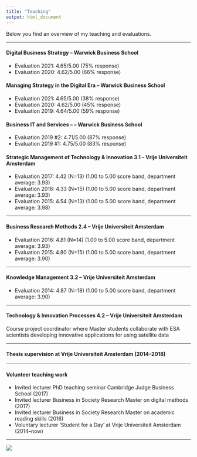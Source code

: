 ```yaml
---
title: "Teaching"
output: html_document
---
```

Below you find an overview of my teaching and evaluations.

***
#### Digital Business Strategy -- Warwick Business School
+ Evaluation 2021: 4.65/5.00 (75% response)
+ Evaluation 2020: 4.62/5.00 (66% response)

#### Managing Strategy in the Digital Era -- Warwick Business School
+ Evaluation 2021: 4.65/5.00 (38% response)
+ Evaluation 2020: 4.62/5.00 (45% response)
+ Evaluation 2019: 4.64/5.00 (59% response) 

#### Business IT and Services -- -- Warwick Business School
+ Evaluation 2019 #2: 4.71/5.00 (87% response)
+ Evaluation 2019 #1: 4.75/5.00 (83% response)

#### Strategic Management of Technology & Innovation 3.1 -- Vrije Universiteit Amsterdam
+ Evaluation 2017: 4.42 (N=13) (1.00 to 5.00 score band, department average: 3.93) 
+ Evaluation 2016: 4.33 (N=15) (1.00 to 5.00 score band, department average: 3.93)  
+ Evaluation 2015: 4.54 (N=13) (1.00 to 5.00 score band, department average: 3.98)  

***

#### Business Research Methods 2.4 -- Vrije Universiteit Amsterdam
- Evaluation 2016: 4.81 (N=14) (1.00 to 5.00 score band, department average: 3.93)  
- Evaluation 2015: 4.80 (N=15) (1.00 to 5.00 score band, department average: 3.90)

***

#### Knowledge Management 3.2 -- Vrije Universiteit Amsterdam
+ Evaluation 2014: 4.87 (N=18) (1.00 to 5.00 score band, department average: 3.90)

***

#### Technology & Innovation Processes 4.2 -- Vrije Universiteit Amsterdam
Course project coordinator where Master students collaborate with ESA scientists developing innovative applications for using satellite data

***

#### Thesis supervision at Vrije Universiteit Amsterdam (2014--2018)

***

#### Volunteer teaching work
- Invited lecturer PhD teaching seminar Cambridge Judge Business School (2017)
- Invited lecturer Business in Society Research Master on digital methods (2017)  
- Invited lecturer Business in Society Research Master on academic reading skills (2016)  
- Voluntary lecturer 'Student for a Day' at Vrije Universiteit Amsterdam (2014--now)

***

![](https://www.jochemhummel.com/pictures/IMG_t.png)
